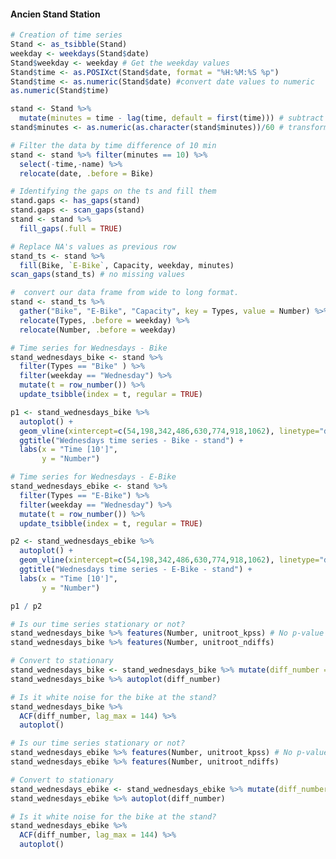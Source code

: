 #### **Ancien Stand Station**

```r
# Creation of time series
Stand <- as_tsibble(Stand)
weekday <- weekdays(Stand$date)
Stand$weekday <- weekday # Get the weekday values
Stand$time <- as.POSIXct(Stand$date, format = "%H:%M:%S %p")
Stand$time <- as.numeric(Stand$date) #convert date values to numeric
as.numeric(Stand$time)

stand <- Stand %>% 
  mutate(minutes = time - lag(time, default = first(time))) # subtract days
stand$minutes <- as.numeric(as.character(stand$minutes))/60 # transform to minutes

# Filter the data by time difference of 10 min
stand <- stand %>% filter(minutes == 10) %>%
  select(-time,-name) %>%
  relocate(date, .before = Bike)

# Identifying the gaps on the ts and fill them
stand.gaps <- has_gaps(stand)
stand.gaps <- scan_gaps(stand)
stand <- stand %>% 
  fill_gaps(.full = TRUE) 

# Replace NA's values as previous row 
stand_ts <- stand %>%
  fill(Bike, `E-Bike`, Capacity, weekday, minutes)
scan_gaps(stand_ts) # no missing values

#  convert our data frame from wide to long format.
stand <- stand_ts %>% 
  gather("Bike", "E-Bike", "Capacity", key = Types, value = Number) %>%
  relocate(Types, .before = weekday) %>%
  relocate(Number, .before = weekday)
```

```r
# Time series for Wednesdays - Bike
stand_wednesdays_bike <- stand %>% 
  filter(Types == "Bike" ) %>% 
  filter(weekday == "Wednesday") %>%
  mutate(t = row_number()) %>% 
  update_tsibble(index = t, regular = TRUE)

p1 <- stand_wednesdays_bike %>% 
  autoplot() +
  geom_vline(xintercept=c(54,198,342,486,630,774,918,1062), linetype="dotted") + #Per day
  ggtitle("Wednesdays time series - Bike - stand") +
  labs(x = "Time [10']",
       y = "Number")

# Time series for Wednesdays - E-Bike
stand_wednesdays_ebike <- stand %>% 
  filter(Types == "E-Bike") %>% 
  filter(weekday == "Wednesday") %>%
  mutate(t = row_number()) %>% 
  update_tsibble(index = t, regular = TRUE)

p2 <- stand_wednesdays_ebike %>% 
  autoplot() +
  geom_vline(xintercept=c(54,198,342,486,630,774,918,1062), linetype="dotted") + #Per day
  ggtitle("Wednesdays time series - E-Bike - stand") +
  labs(x = "Time [10']",
       y = "Number")

p1 / p2
```

```r
# Is our time series stationary or not?
stand_wednesdays_bike %>% features(Number, unitroot_kpss) # No p-value < 0.05
stand_wednesdays_bike %>% features(Number, unitroot_ndiffs)

# Convert to stationary
stand_wednesdays_bike <- stand_wednesdays_bike %>% mutate(diff_number = difference(Number))
stand_wednesdays_bike %>% autoplot(diff_number)

# Is it white noise for the bike at the stand?
stand_wednesdays_bike %>% 
  ACF(diff_number, lag_max = 144) %>% 
  autoplot()

# Is our time series stationary or not?
stand_wednesdays_ebike %>% features(Number, unitroot_kpss) # No p-value < 0.05
stand_wednesdays_ebike %>% features(Number, unitroot_ndiffs)

# Convert to stationary
stand_wednesdays_ebike <- stand_wednesdays_ebike %>% mutate(diff_number = difference(Number))
stand_wednesdays_ebike %>% autoplot(diff_number)

# Is it white noise for the bike at the stand?
stand_wednesdays_ebike %>% 
  ACF(diff_number, lag_max = 144) %>% 
  autoplot()
```